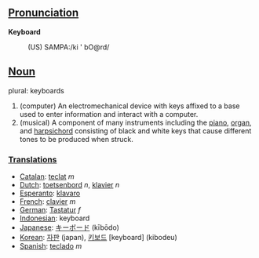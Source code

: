 ==[[Pronunciation]]==

<b>Keyboard</b>
:(US) SAMPA:/ki ' bO@rd/

==[[Noun]]==

plural: keyboards

# (computer) An electromechanical device with keys affixed to a base used to enter information and interact with a computer.
# (musical) A component of many instruments including the [[piano]], [[organ]], and [[harpsichord]] consisting of black and white keys that cause different tones to be produced when struck.

===[[Translation]]s===
*[[Catalan]]: [[teclat]] ''m''
*[[Dutch]]: [[toetsenbord]] ''n'', [[klavier]] ''n''
*[[Esperanto]]: [[klavaro]]
*[[French]]: [[clavier]] ''m''
*[[German]]: [[Tastatur]] ''f''
*[[Indonesian]]: keyboard
*[[Japanese]]: [[キーボード]] (kībōdo)
*[[Korean]]: [[자판]] (japan), [[키보드]] [keyboard] (kibodeu)
*[[Spanish]]: [[teclado]] ''m''
